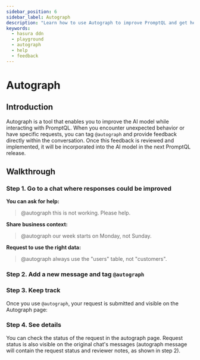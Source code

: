```yaml
---
sidebar_position: 6
sidebar_label: Autograph
description: "Learn how to use Autograph to improve PromptQL and get help with issues."
keywords:
  - hasura ddn
  - playground
  - autograph
  - help
  - feedback
---
```



# Autograph

## Introduction

Autograph is a tool that enables you to improve the AI model while interacting with PromptQL. When you encounter
unexpected behavior or have specific requests, you can tag `@autograph` and provide feedback directly within the
conversation. Once this feedback is reviewed and implemented, it will be incorporated into the AI model in the next
PromptQL release.

## Walkthrough

### Step 1. Go to a chat where responses could be improved

**You can ask for help:**

> @autograph this is not working. Please help.

**Share business context:**

> @autograph our week starts on Monday, not Sunday.

**Request to use the right data:**

> @autograph always use the "users" table, not "customers".

### Step 2. Add a new message and tag `@autograph`

<Thumbnail alt="Autograph Request" src="/img/promptql-playground/autograph-request-3.png" />

### Step 3. Keep track

Once you use `@autograph`, your request is submitted and visible on the Autograph page:

<Thumbnail alt="Autograph Request Page" src="/img/promptql-playground/autograph-request-2.png" />

### Step 4. See details

You can check the status of the request in the autograph page. Request status is also visible on the original chat's
messages (autograph message will contain the request status and reviewer notes, as shown in step 2).

<Thumbnail alt="Autograph Request Details" src="/img/promptql-playground/autograph-request-1.png" />
